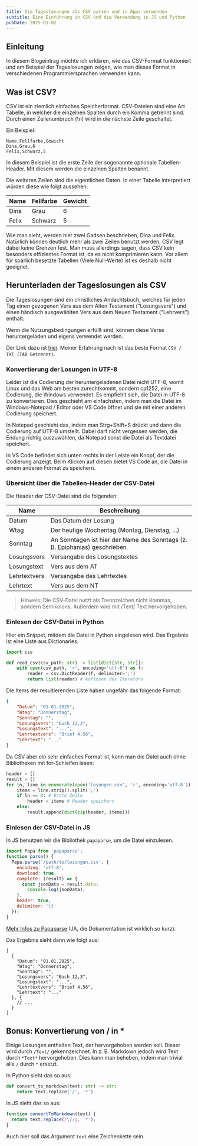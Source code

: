 ```yaml
---
title: Die Tageslosungen als CSV parsen und in Apps verwenden
subtitle: Eine Einführung in CSV und die Verwendung in JS und Python
pubDate: 2025-01-02
---
```

## Einleitung
In diesem Blogeintrag möchte ich erklären, wie das CSV-Format funktioniert und am
Beispiel der Tageslosungen zeigen, wie man dieses Format in verschiedenen Programmiersprachen verwenden kann.

## Was ist CSV?
CSV ist ein ziemlich einfaches Speicherformat.
CSV-Dateien sind eine Art Tabelle, in welcher die einzelnen Spalten durch ein Komma getrennt sind.
Durch einen Zeilenumbruch (\n) wird in die nächste Zeile geschaltet.

Ein Beispiel:
```
Name,Fellfarbe,Gewicht
Dina,Grau,6
Felix,Schwarz,5
```

In diesem Beispiel ist die erste Zeile der sogenannte optionale Tabellen-Header.
Mit diesem werden die einzelnen Spalten benannt.

Die weiteren Zeilen sind die eigentlichen Daten.
In einer Tabelle interpretiert würden diese wie folgt aussehen:

| Name  | Fellfarbe | Gewicht |
|-------|-----------|---------|
| Dina  | Grau      | 6       |
| Felix | Schwarz   | 5       |

Wie man sieht, werden hier zwei Gadsen beschrieben, Dina und Felix.
Natürlich können deutlich mehr als zwei Zeilen benutzt werden, CSV legt dabei keine Grenzen fest.
Man muss allerdings sagen, dass CSV kein besonders effizientes Format ist, da es nicht komprimieren kann.
Vor allem für spärlich besetzte Tabellen (Viele Null-Werte) ist es deshalb nicht geeignet.

## Herunterladen der Tageslosungen als CSV

Die Tageslosungen sind ein christliches Andachtsbuch, welches für jeden Tag einen gezogenen Vers aus dem Alten Testament
("Losungsvers") und einen händisch ausgewählten Vers aus dem Neuen Testament ("Lehrvers") enthält.

Wenn die Nutzungsbedingungen erfüllt sind, können diese Verse heruntergeladen und eigens verwendet werden.

Der Link dazu ist [hier](https://www.losungen.de/download/). Meiner Erfahrung nach ist das beste Format `CSV / TXT (TAB Getrennt)`.

### Konvertierung der Losungen in UTF-8

Leider ist die Codierung der heruntergeladenen Datei nicht UTF-8, womit Linux und das Web am besten zurechtkommt, sondern
cp1252, eine Codierung, die Windows verwendet.
Es empfiehlt sich, die Datei in UTF-8 zu konvertieren.
Dies geschieht am einfachsten, indem man die Datei im Windows-Notepad / Editor oder VS Code öffnet und sie mit einer anderen Codierung speichert.

In Notepad geschieht das, indem man Strg+Shift+S drückt und dann die Codierung auf UTF-8 umstellt.
Dabei darf nicht vergessen werden, die Endung richtig auszuwählen, da Notepad sonst die Datei als Textdatei speichert.

In VS Code befindet sich unten rechts in der Leiste ein Knopf, der die Codierung anzeigt. Beim Klicken auf diesen bietet
VS Code an, die Datei in einem anderen Format zu speichern.

### Übersicht über die Tabellen-Header der CSV-Datei

Die Header der CSV-Datei sind die folgenden:

| Name         | Beschreibung                                                               |
|--------------|----------------------------------------------------------------------------|
| Datum        | Das Datum der Losung                                                       |
| Wtag         | Der heutige Wochentag (Montag, Dienstag, ...)                              |
| Sonntag      | An Sonntagen ist hier der Name des Sonntags (z. B. Epiphanias) geschrieben |
| Losungsvers  | Versangabe des Losungstextes                                               |
| Losungstext  | Vers aus dem AT                                                            |
| Lehrtextvers | Versangabe des Lehrtextes                                                  |
| Lehrtext     | Vers aus dem NT                                                            |

> Hinweis: Die CSV-Datei nutzt als Trennzeichen nicht Kommas, sondern Semikolons. Außerdem wird mit /Text/ Text hervorgehoben.

### Einlesen der CSV-Datei in Python

Hier ein Snippet, mitdem die Datei in Python eingelesen wird. Das Ergebnis ist eine Liste aus Dictionaries.
```python
import csv

def read_csv(csv_path: str) -> list[dict[str, str]]:
    with open(csv_path, 'r', encoding='utf-8') as f:
        reader = csv.DictReader(f, delimiter=';')
        return list(reader) # Auflösen des Iterators
```

Die Items der resultierenden Liste haben ungefähr das folgende Format:
```json
{
    "Datum": "01.01.2025",
    "Wtag": "Donnerstag",
    "Sonntag": "",
    "Losungsvers": "Buch 12,3",
    "Losungstext": "...",
    "Lehrtextvers": "Brief 4,56",
    "Lehrtext": "..."
}
```

Da CSV aber ein sehr einfaches Format ist, kann man die Datei auch ohne Bibliotheken mit for-Schleifen lesen:
```python
header = []
result = []
for ln, line in enumerate(open('losungen.csv', 'r', encoding='utf-8')):
    items = line.strip().split(';')
    if ln == 0: # Erste Zeile
        header = items # Header speichern
    else:
        result.append(dict(zip(header, items)))
```

### Einlesen der CSV-Datei in JS

In JS benutzen wir die Bibliothek `papaparse`, um die Datei einzulesen.
```js
import Papa from 'papaparse';
function parse() {
  Papa.parse(`/path/to/losungen.csv`, {
    encoding: 'utf-8',
    download: true,
    complete: (result) => {
      const jsonData = result.data;
        console.log(jsonData);
    },
    header: true,
    delimiter: '\t'
  });
}
```

[Mehr Infos zu Papaparse](https://www.papaparse.com/docs) (JA, die Dokumentation ist wirklich so kurz).

Das Ergebnis sieht dann wie folgt aus:

```json5
[
  {
    "Datum": "01.01.2025",
    "Wtag": "Donnerstag",
    "Sonntag": "",
    "Losungsvers": "Buch 12,3",
    "Losungstext": "...",
    "Lehrtextvers": "Brief 4,56",
    "Lehrtext": "..."
  }, {
    // ...
  }
]
```

## Bonus: Konvertierung von / in *

Einige Losungen enthalten Text, der hervorgehoben werden soll.
Dieser wird durch `/Text/` gekennzeichnet. In z. B. Markdown jedoch wird Text durch `*Text*` hervorgehoben.
Dies kann man beheben, indem man trivial alle `/` durch `*` ersetzt.

In Python sieht das so aus:
```python
def convert_to_markdown(text: str) -> str:
    return text.replace('/', '*')
```

In JS sieht das so aus:
```js
function convertToMarkdown(text) {
  return text.replace(/\//g, '*');
}
```

Auch hier soll das Argument `text` eine Zeichenkette sein.